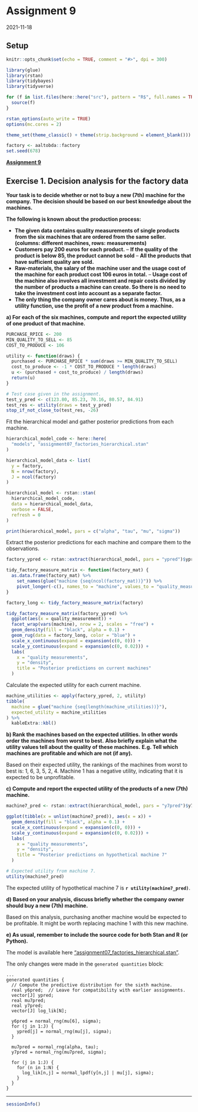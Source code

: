 # Assignment 9

2021-11-18

## Setup

```r
knitr::opts_chunk$set(echo = TRUE, comment = "#>", dpi = 300)

library(glue)
library(rstan)
library(tidybayes)
library(tidyverse)

for (f in list.files(here::here("src"), pattern = "R$", full.names = TRUE)) {
  source(f)
}

rstan_options(auto_write = TRUE)
options(mc.cores = 2)

theme_set(theme_classic() + theme(strip.background = element_blank()))

factory <- aaltobda::factory
set.seed(678)
```

**[Assignment 9](assignments/assignment-09.pdf)**

## Exercise 1. Decision analysis for the factory data

**Your task is to decide whether or not to buy a new (7th) machine for the company.**
**The decision should be based on our best knowledge about the machines.**

**The following is known about the production process:**

- **The given data contains quality measurements of single products from the six machines that are ordered from the same seller. (columns: different machines, rows: measurements)**
- **Customers pay 200 euros for each product.**
  – **If the quality of the product is below 85, the product cannot be sold**
  – **All the products that have sufficient quality are sold.**
- **Raw-materials, the salary of the machine user and the usage cost of the machine for each product cost 106 euros in total.**
  – **Usage cost of the machine also involves all investment and repair costs divided by the number of products a machine can create. So there is no need to take the investment cost into account as a separate factor.**
- **The only thing the company owner cares about is money. Thus, as a utility function, use the profit of a new product from a machine.**

**a) For each of the six machines, compute and report the expected utility of one product of that machine.**

```r
PURCHASE_RPICE <- 200
MIN_QUALITY_TO_SELL <- 85
COST_TO_PRODUCE <- 106

utility <- function(draws) {
  purchased <- PURCHASE_RPICE * sum(draws >= MIN_QUALITY_TO_SELL)
  cost_to_produce <- -1 * COST_TO_PRODUCE * length(draws)
  u <- (purchased + cost_to_produce) / length(draws)
  return(u)
}

# Test case given in the assignment.
test_y_pred <- c(123.80, 85.23, 70.16, 80.57, 84.91)
test_res <- utility(draws = test_y_pred)
stop_if_not_close_to(test_res, -26)
```

Fit the hierarchical model and gather posterior predictions from each machine.

```r
hierarchical_model_code <- here::here(
  "models", "assignment07_factories_hierarchical.stan"
)

hierarchical_model_data <- list(
  y = factory,
  N = nrow(factory),
  J = ncol(factory)
)

hierarchical_model <- rstan::stan(
  hierarchical_model_code,
  data = hierarchical_model_data,
  verbose = FALSE,
  refresh = 0
)

print(hierarchical_model, pars = c("alpha", "tau", "mu", "sigma"))
```

Extract the posterior predictions for each machine and compare them to the observations.

```r
factory_ypred <- rstan::extract(hierarchical_model, pars = "ypred")$ypred

tidy_factory_measure_matrix <- function(factory_mat) {
  as.data.frame(factory_mat) %>%
    set_names(glue("machine {seq(ncol(factory_mat))}")) %>%
    pivot_longer(-c(), names_to = "machine", values_to = "quality_measurement")
}

factory_long <- tidy_factory_measure_matrix(factory)

tidy_factory_measure_matrix(factory_ypred) %>%
  ggplot(aes(x = quality_measurement)) +
  facet_wrap(vars(machine), nrow = 2, scales = "free") +
  geom_density(fill = "black", alpha = 0.1) +
  geom_rug(data = factory_long, color = "blue") +
  scale_x_continuous(expand = expansion(c(0, 0))) +
  scale_y_continuous(expand = expansion(c(0, 0.02))) +
  labs(
    x = "quality measurements",
    y = "density",
    title = "Posterior predictions on current machines"
  )
```

Calculate the expected utility for each current machine.

```r
machine_utilities <- apply(factory_ypred, 2, utility)
tibble(
  machine = glue("machine {seq(length(machine_utilities))}"),
  expected_utility = machine_utilities
) %>%
  kableExtra::kbl()
```

**b) Rank the machines based on the expected utilities.**
**In other words order the machines from worst to best.**
**Also briefly explain what the utility values tell about the quality of these machines.**
**E.g. Tell which machines are profitable and which are not (if any).**

Based on their expected utility, the rankings of the machines from worst to best is: 1, 6, 3, 5, 2, 4.
Machine 1 has a negative utility, indicating that it is expected to be unprofitable.

**c) Compute and report the expected utility of the products of a new (7th) machine.**

```r
machine7_pred <- rstan::extract(hierarchical_model, pars = "y7pred")$y7pred

ggplot(tibble(x = unlist(machine7_pred)), aes(x = x)) +
  geom_density(fill = "black", alpha = 0.1) +
  scale_x_continuous(expand = expansion(c(0, 0))) +
  scale_y_continuous(expand = expansion(c(0, 0.02))) +
  labs(
    x = "quality measurements",
    y = "density",
    title = "Posterior predictions on hypothetical machine 7"
  )
```

```r
# Expected utility from machine 7.
utility(machine7_pred)
```

The expected utility of hypothetical machine 7 is **`r utility(machine7_pred)`**.

**d) Based on your analysis, discuss briefly whether the company owner should buy a new (7th) machine.**

Based on this analysis, purchasing another machine would be expected to be profitable.
It might be worth replacing machine 1 with this new machine.

**e) As usual, remember to include the source code for both Stan and R (or Python).**

The model is available here ["assignment07_factories_hierarchical.stan"](../models/assignment07_factories_hierarchical.stan).

The only changes were made in the `generated quantities` block:

```
...
generated quantities {
  // Compute the predictive distribution for the sixth machine.
  real y6pred;  // Leave for compatibility with earlier assignments.
  vector[J] ypred;
  real mu7pred;
  real y7pred;
  vector[J] log_lik[N];

  y6pred = normal_rng(mu[6], sigma);
  for (j in 1:J) {
    ypred[j] = normal_rng(mu[j], sigma);
  }

  mu7pred = normal_rng(alpha, tau);
  y7pred = normal_rng(mu7pred, sigma);

  for (j in 1:J) {
    for (n in 1:N) {
      log_lik[n,j] = normal_lpdf(y[n,j] | mu[j], sigma);
    }
  }
}
```

---

```r
sessionInfo()
```
